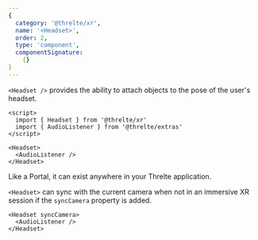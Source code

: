 ```yaml
---
{
  category: '@threlte/xr',
  name: '<Headset>',
  order: 2,
  type: 'component',
  componentSignature:
    {}
}
---
```


`<Headset />` provides the ability to attach objects to the pose of the user's headset.

```svelte
<script>
  import { Headset } from '@threlte/xr'
  import { AudioListener } from '@threlte/extras'
</script>

<Headset>
  <AudioListener />
</Headset>
```

Like a Portal, it can exist anywhere in your Threlte application.

`<Headset>` can sync with the current camera when not in an immersive XR session if the `syncCamera` property is added.

```svelte
<Headset syncCamera>
  <AudioListener />
</Headset>
```

<Example path="xr/headset" />
